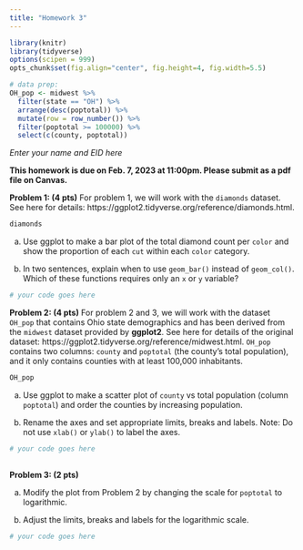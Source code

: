 ```yaml
---
title: "Homework 3"
---
```


```r
library(knitr)
library(tidyverse)
options(scipen = 999)
opts_chunk$set(fig.align="center", fig.height=4, fig.width=5.5)

# data prep:
OH_pop <- midwest %>%
  filter(state == "OH") %>%
  arrange(desc(poptotal)) %>%
  mutate(row = row_number()) %>%
  filter(poptotal >= 100000) %>%
  select(c(county, poptotal))

```

*Enter your name and EID here*

**This homework is due on Feb. 7, 2023 at 11:00pm. Please submit as a pdf file on Canvas.**


**Problem 1: (4 pts)** For problem 1, we will work with the `diamonds` dataset. See here for details: https://ggplot2.tidyverse.org/reference/diamonds.html.

```r
diamonds
```

(a) Use ggplot to make a bar plot of the total diamond count per `color` and show the proportion of each `cut` within each `color` category. 

(b) In two sentences, explain when to use `geom_bar()` instead of `geom_col()`. Which of these functions requires only an `x` or `y` variable?

```r
# your code goes here
```

**Problem 2: (4 pts)**
For problem 2 and 3, we will work with the dataset `OH_pop` that contains Ohio state demographics and has been derived from the `midwest` dataset provided by **ggplot2**. See here for details of the original dataset: https://ggplot2.tidyverse.org/reference/midwest.html. `OH_pop` contains two columns: `county` and `poptotal` (the county's total population), and it only contains counties with at least 100,000 inhabitants.

```r
OH_pop
```

(a) Use ggplot to make a scatter plot of `county` vs total population (column `poptotal`) and order the counties by increasing population.

(b) Rename the axes and set appropriate limits, breaks and labels. Note: Do not use `xlab()` or `ylab()` to label the axes.

```r
# your code goes here
  
```

**Problem 3: (2 pts)** 

(a) Modify the plot from Problem 2 by changing the scale for `poptotal` to logarithmic.

(b) Adjust the limits, breaks and labels for the logarithmic scale.

```r
# your code goes here
```






